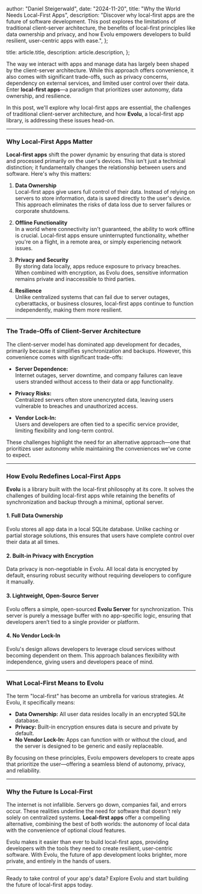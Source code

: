 
  author: "Daniel Steigerwald",
  date: "2024-11-20",
  title: "Why the World Needs Local-First Apps",
  description:
    "Discover why local-first apps are the future of software development. This post explores the limitations of traditional client-server architecture, the benefits of local-first principles like data ownership and privacy, and how Evolu empowers developers to build resilient, user-centric apps with ease.",
};

  title: article.title,
  description: article.description,
};


The way we interact with apps and manage data has largely been shaped by the client-server architecture. While this approach offers convenience, it also comes with significant trade-offs, such as privacy concerns, dependency on external services, and limited user control over their data. Enter **local-first apps**—a paradigm that prioritizes user autonomy, data ownership, and resilience.

In this post, we'll explore why local-first apps are essential, the challenges of traditional client-server architecture, and how **Evolu**, a local-first app library, is addressing these issues head-on.

---

### Why Local-First Apps Matter

**Local-first apps** shift the power dynamic by ensuring that data is stored and processed primarily on the user's devices. This isn't just a technical distinction; it fundamentally changes the relationship between users and software. Here's why this matters:

1. **Data Ownership**  
   Local-first apps give users full control of their data. Instead of relying on servers to store information, data is saved directly to the user's device. This approach eliminates the risks of data loss due to server failures or corporate shutdowns.

2. **Offline Functionality**  
   In a world where connectivity isn't guaranteed, the ability to work offline is crucial. Local-first apps ensure uninterrupted functionality, whether you're on a flight, in a remote area, or simply experiencing network issues.

3. **Privacy and Security**  
   By storing data locally, apps reduce exposure to privacy breaches. When combined with encryption, as Evolu does, sensitive information remains private and inaccessible to third parties.

4. **Resilience**  
   Unlike centralized systems that can fail due to server outages, cyberattacks, or business closures, local-first apps continue to function independently, making them more resilient.

---

### The Trade-Offs of Client-Server Architecture

The client-server model has dominated app development for decades, primarily because it simplifies synchronization and backups. However, this convenience comes with significant trade-offs:

- **Server Dependence:**  
  Internet outages, server downtime, and company failures can leave users stranded without access to their data or app functionality.
- **Privacy Risks:**  
  Centralized servers often store unencrypted data, leaving users vulnerable to breaches and unauthorized access.

- **Vendor Lock-In:**  
  Users and developers are often tied to a specific service provider, limiting flexibility and long-term control.

These challenges highlight the need for an alternative approach—one that prioritizes user autonomy while maintaining the conveniences we’ve come to expect.

---

### How Evolu Redefines Local-First Apps

**Evolu** is a library built with the local-first philosophy at its core. It solves the challenges of building local-first apps while retaining the benefits of synchronization and backup through a minimal, optional server.

#### 1. **Full Data Ownership**

Evolu stores all app data in a local SQLite database. Unlike caching or partial storage solutions, this ensures that users have complete control over their data at all times.

#### 2. **Built-in Privacy with Encryption**

Data privacy is non-negotiable in Evolu. All local data is encrypted by default, ensuring robust security without requiring developers to configure it manually.

#### 3. **Lightweight, Open-Source Server**

Evolu offers a simple, open-sourced **Evolu Server** for synchronization. This server is purely a message buffer with no app-specific logic, ensuring that developers aren’t tied to a single provider or platform.

#### 4. **No Vendor Lock-In**

Evolu's design allows developers to leverage cloud services without becoming dependent on them. This approach balances flexibility with independence, giving users and developers peace of mind.

---

### What Local-First Means to Evolu

The term "local-first" has become an umbrella for various strategies. At Evolu, it specifically means:

- **Data Ownership:** All user data resides locally in an encrypted SQLite database.
- **Privacy:** Built-in encryption ensures data is secure and private by default.
- **No Vendor Lock-In:** Apps can function with or without the cloud, and the server is designed to be generic and easily replaceable.

By focusing on these principles, Evolu empowers developers to create apps that prioritize the user—offering a seamless blend of autonomy, privacy, and reliability.

---

### Why the Future Is Local-First

The internet is not infallible. Servers go down, companies fail, and errors occur. These realities underline the need for software that doesn't rely solely on centralized systems. **Local-first apps** offer a compelling alternative, combining the best of both worlds: the autonomy of local data with the convenience of optional cloud features.

Evolu makes it easier than ever to build local-first apps, providing developers with the tools they need to create resilient, user-centric software. With Evolu, the future of app development looks brighter, more private, and entirely in the hands of users.

---

Ready to take control of your app's data? Explore Evolu and start building the future of local-first apps today.
